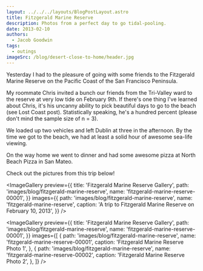 ```yaml
---
layout: ../../../layouts/BlogPostLayout.astro
title: Fitzgerald Marine Reserve
description: Photos from a perfect day to go tidal-pooling.
date: 2013-02-10
authors:
  - Jacob Goodwin
tags:
  - outings
imageSrc: /blog/desert-close-to-home/header.jpg
---
```



Yesterday I had to the pleasure of going with some friends to the Fitzgerald Marine Reserve on the Pacific Coast of the San Francisco Peninsula.

My roommate Chris invited a bunch our friends from the Tri-Valley ward to the reserve at very low tide on February 9th. If there's one thing I've learned about Chris, it's his uncanny ability to pick beautiful days to go to the beach (see Lost Coast post). Statistically speaking, he's a hundred percent (please don't mind the sample size of n = 3).

We loaded up two vehicles and left Dublin at three in the afternoon. By the time we got to the beach, we had at least a solid hour of awesome sea-life viewing.

On the way home we went to dinner and had some awesome pizza at North Beach Pizza in San Mateo.

Check out the pictures from this trip below!

<ImageGallery
  preview={{
    title: 'Fitzgerald Marine Reserve Gallery',
    path: 'images/blog/fitzgerald-marine-reserve',
    name: 'fitzgerald-marine-reserve-00001',
  }}
  images={{
    path: 'images/blog/fitzgerald-marine-reserve',
    name: 'fitzgerald-marine-reserve',
    caption: 'A trip to Fitzgerald Marine Reserve on February 10, 2013',
  }}
/>

<ImageGallery
  preview={{
    title: 'Fitzgerald Marine Reserve Gallery',
    path: 'images/blog/fitzgerald-marine-reserve',
    name: 'fitzgerald-marine-reserve-00001',
  }}
  images={[
    {
      path: 'images/blog/fitzgerald-marine-reserve',
      name: 'fitzgerald-marine-reserve-00001',
      caption: 'Fitzgerald Marine Reserve Photo 1',
    },
    {
      path: 'images/blog/fitzgerald-marine-reserve',
      name: 'fitzgerald-marine-reserve-00002',
      caption: 'Fitzgerald Marine Reserve Photo 2',
    },
  ]}
/>

